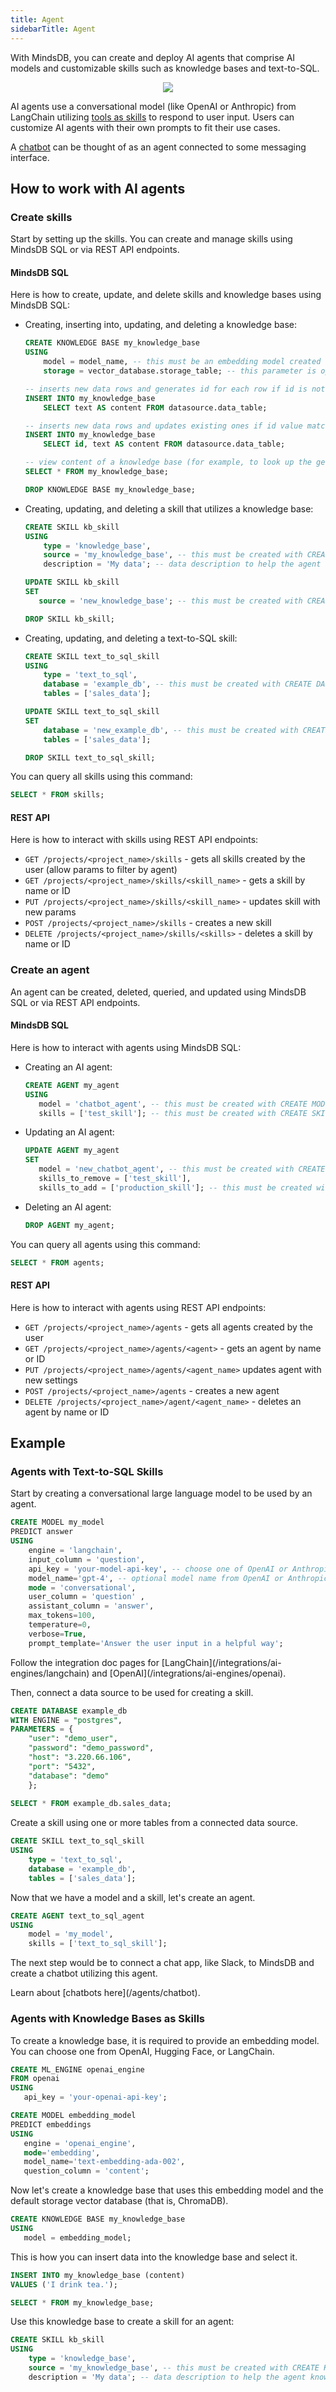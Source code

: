 ```yaml
---
title: Agent
sidebarTitle: Agent
---
```


With MindsDB, you can create and deploy AI agents that comprise AI models and customizable skills such as knowledge bases and text-to-SQL.

<p align="center">
  <img src="/assets/agent_diagram.png" />
</p>

AI agents use a conversational model (like OpenAI or Anthropic) from LangChain utilizing [tools as skills](https://python.langchain.com/docs/modules/agents/tools/) to respond to user input. Users can customize AI agents with their own prompts to fit their use cases.

A [chatbot](/agents/chatbot) can be thought of as an agent connected to some messaging interface.

## How to work with AI agents

### Create skills

Start by setting up the skills. You can create and manage skills using MindsDB SQL or via REST API endpoints.

#### MindsDB SQL

Here is how to create, update, and delete skills and knowledge bases using MindsDB SQL:

* Creating, inserting into, updating, and deleting a knowledge base:

    ```sql
    CREATE KNOWLEDGE BASE my_knowledge_base
    USING
        model = model_name, -- this must be an embedding model created with CREATE MODEL (see examples below)
        storage = vector_database.storage_table; -- this parameter is optional; if not provided, the default ChromaDB is used for storage

    -- inserts new data rows and generates id for each row if id is not provided
    INSERT INTO my_knowledge_base
        SELECT text AS content FROM datasource.data_table;

    -- inserts new data rows and updates existing ones if id value matches
    INSERT INTO my_knowledge_base
        SELECT id, text AS content FROM datasource.data_table;

    -- view content of a knowledge base (for example, to look up the generated id values)
    SELECT * FROM my_knowledge_base;

    DROP KNOWLEDGE BASE my_knowledge_base;
    ```

* Creating, updating, and deleting a skill that utilizes a knowledge base:

    ```sql
    CREATE SKILL kb_skill
    USING
        type = 'knowledge_base',
        source = 'my_knowledge_base', -- this must be created with CREATE KNOWLEDGE BASE
        description = 'My data'; -- data description to help the agent know when to use the knowledge base

    UPDATE SKILL kb_skill
    SET
       source = 'new_knowledge_base'; -- this must be created with CREATE KNOWLEDGE BASE

    DROP SKILL kb_skill;
    ```

* Creating, updating, and deleting a text-to-SQL skill:

    ```sql
    CREATE SKILL text_to_sql_skill
    USING
        type = 'text_to_sql',
        database = 'example_db', -- this must be created with CREATE DATABASE
        tables = ['sales_data'];

    UPDATE SKILL text_to_sql_skill
    SET
        database = 'new_example_db', -- this must be created with CREATE DATABASE
        tables = ['sales_data'];

    DROP SKILL text_to_sql_skill;
    ```

You can query all skills using this command:

```sql
SELECT * FROM skills;
```

#### REST API

Here is how to interact with skills using REST API endpoints:

* `GET /projects/<project_name>/skills` - gets all skills created by the user (allow params to filter by agent)
* `GET /projects/<project_name>/skills/<skill_name>` - gets a skill by name or ID
* `PUT /projects/<project_name>/skills/<skill_name>` - updates skill with new params
* `POST /projects/<project_name>/skills` - creates a new skill
* `DELETE /projects/<project_name>/skills/<skills>` - deletes a skill by name or ID

### Create an agent

An agent can be created, deleted, queried, and updated using MindsDB SQL or via REST API endpoints.

#### MindsDB SQL

Here is how to interact with agents using MindsDB SQL:

* Creating an AI agent:

    ```sql
    CREATE AGENT my_agent
    USING
       model = 'chatbot_agent', -- this must be created with CREATE MODEL
       skills = ['test_skill']; -- this must be created with CREATE SKILL
    ```

* Updating an AI agent:

    ```sql
    UPDATE AGENT my_agent
    SET
       model = 'new_chatbot_agent', -- this must be created with CREATE MODEL
       skills_to_remove = ['test_skill'],
       skills_to_add = ['production_skill']; -- this must be created with CREATE SKILL
    ```

* Deleting an AI agent:

    ```sql
    DROP AGENT my_agent;
    ```

You can query all agents using this command:

```sql
SELECT * FROM agents;
```

#### REST API

Here is how to interact with agents using REST API endpoints:

* `GET /projects/<project_name>/agents` - gets all agents created by the user
* `GET /projects/<project_name>/agents/<agent>` - gets an agent by name or ID
* `PUT /projects/<project_name>/agents/<agent_name>` updates agent with new settings
* `POST /projects/<project_name>/agents` - creates a new agent
* `DELETE /projects/<project_name>/agent/<agent_name>` - deletes an agent by name or ID

## Example

### Agents with Text-to-SQL Skills

Start by creating a conversational large language model to be used by an agent.

```sql
CREATE MODEL my_model
PREDICT answer
USING
    engine = 'langchain',
    input_column = 'question',
    api_key = 'your-model-api-key', -- choose one of OpenAI or Anthropic
    model_name='gpt-4', -- optional model name from OpenAI or Anthropic
    mode = 'conversational',
    user_column = 'question' ,
    assistant_column = 'answer',
    max_tokens=100,
    temperature=0,
    verbose=True,
    prompt_template='Answer the user input in a helpful way';
```

<Tip>
Follow the integration doc pages for [LangChain](/integrations/ai-engines/langchain) and [OpenAI](/integrations/ai-engines/openai).
</Tip>

Then, connect a data source to be used for creating a skill.

```sql
CREATE DATABASE example_db
WITH ENGINE = "postgres",
PARAMETERS = {
    "user": "demo_user",
    "password": "demo_password",
    "host": "3.220.66.106",
    "port": "5432",
    "database": "demo"
    };
 
SELECT * FROM example_db.sales_data;
```

Create a skill using one or more tables from a connected data source.

```sql
CREATE SKILL text_to_sql_skill
USING
    type = 'text_to_sql',
    database = 'example_db',
    tables = ['sales_data'];
```

Now that we have a model and a skill, let's create an agent.

```sql
CREATE AGENT text_to_sql_agent
USING
    model = 'my_model',
    skills = ['text_to_sql_skill'];
```

The next step would be to connect a chat app, like Slack, to MindsDB and create a chatbot utilizing this agent.

<Tip>
Learn about [chatbots here](/agents/chatbot).
</Tip>

### Agents with Knowledge Bases as Skills

To create a knowledge base, it is required to provide an embedding model. You can choose one from OpenAI, Hugging Face, or LangChain.

```sql
CREATE ML_ENGINE openai_engine
FROM openai
USING
   api_key = 'your-openai-api-key';

CREATE MODEL embedding_model
PREDICT embeddings
USING
   engine = 'openai_engine',
   mode='embedding',
   model_name='text-embedding-ada-002',
   question_column = 'content';
```

Now let's create a knowledge base that uses this embedding model and the default storage vector database (that is, ChromaDB).

```sql
CREATE KNOWLEDGE BASE my_knowledge_base
USING
   model = embedding_model;
```

This is how you can insert data into the knowledge base and select it.

```sql
INSERT INTO my_knowledge_base (content)
VALUES ('I drink tea.');

SELECT * FROM my_knowledge_base;
```

Use this knowledge base to create a skill for an agent:

```sql
CREATE SKILL kb_skill
USING
    type = 'knowledge_base',
    source = 'my_knowledge_base', -- this must be created with CREATE KNOWLEDGE BASE
    description = 'My data'; -- data description to help the agent know when to use the knowledge base
```
